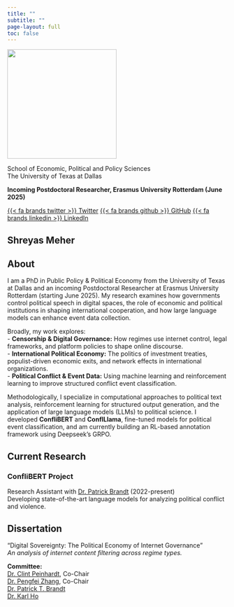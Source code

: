 ```yaml
---
title: ""
subtitle: ""
page-layout: full
toc: false
---
```


::: {.grid}
::: {.g-col-12 .g-col-md-4 .text-center}
![](headshot.jpg){.rounded-circle .img-fluid .mb-3 width="250px"}

School of Economic, Political and Policy Sciences  
The University of Texas at Dallas  

**Incoming Postdoctoral Researcher, Erasmus University Rotterdam (June 2025)**  

[{{< fa brands twitter >}} Twitter](https://twitter.com/onlinecape){.btn .btn-outline-dark .btn-sm .mb-1}
[{{< fa brands github >}} GitHub](https://github.com/shreyasmeher){.btn .btn-outline-dark .btn-sm .mb-1}
[{{< fa brands linkedin >}} LinkedIn](https://linkedin.com/in/shreyasmeher){.btn .btn-outline-dark .btn-sm .mb-1}
:::

::: {.g-col-12 .g-col-md-8}
# Shreyas Meher
## About  

I am a PhD in Public Policy & Political Economy from the University of Texas at Dallas and an incoming Postdoctoral Researcher at Erasmus University Rotterdam (starting June 2025). My research examines how governments control political speech in digital spaces, the role of economic and political institutions in shaping international cooperation, and how large language models can enhance event data collection.

Broadly, my work explores:  
- **Censorship & Digital Governance:** How regimes use internet control, legal frameworks, and platform policies to shape online discourse.  
- **International Political Economy:** The politics of investment treaties, populist-driven economic exits, and network effects in international organizations.  
- **Political Conflict & Event Data:** Using machine learning and reinforcement learning to improve structured conflict event classification.  

Methodologically, I specialize in computational approaches to political text analysis, reinforcement learning for structured output generation, and the application of large language models (LLMs) to political science. I developed **ConfliBERT** and **ConflLlama**, fine-tuned models for political event classification, and am currently building an RL-based annotation framework using Deepseek’s GRPO.  


## Current Research

### ConfliBERT Project
Research Assistant with [Dr. Patrick Brandt](https://personal.utdallas.edu/~pxb054000/) (2022-present)  
Developing state-of-the-art language models for analyzing political conflict and violence.

## Dissertation
"Digital Sovereignty: The Political Economy of Internet Governance"  
*An analysis of internet content filtering across regime types.*

**Committee:**  
[Dr. Clint Peinhardt](https://profiles.utdallas.edu/clint.peinhardt), Co-Chair  
[Dr. Pengfei Zhang](https://pengfei-zhang.com), Co-Chair  
[Dr. Patrick T. Brandt](https://personal.utdallas.edu/~pxb054000/)  
[Dr. Karl Ho](https://karlho.com)

:::

:::

